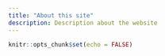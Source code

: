 ```yaml
---
title: "About this site"
description: Description about the website 
---
```


```r
knitr::opts_chunk$set(echo = FALSE)
```

